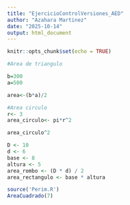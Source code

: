 ```yaml
---
title: "EjercicioControlVersiones_AED"
author: "Azahara Martinez"
date: "2025-10-14"
output: html_document
---
```


```r
knitr::opts_chunk$set(echo = TRUE)
```

```r
#Area de triangulo

b=300
a=500

area<-(b*a)/2
```

```r
#Area circulo
r<- 3
area_circulo<- pi*r^2

area_circulo^2
```

```r
D <- 10
d <- 6
base <- 8
altura <- 5
area_rombo <- (D * d) / 2
area_rectangulo <- base * altura
```
```r
source('Perim.R')
AreaCuadrado(7)
```




